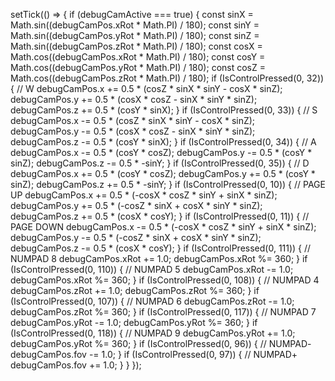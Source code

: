 setTick(() => {
  if (debugCamActive === true) {
    const sinX = Math.sin((debugCamPos.xRot * Math.PI) / 180);
    const sinY = Math.sin((debugCamPos.yRot * Math.PI) / 180);
    const sinZ = Math.sin((debugCamPos.zRot * Math.PI) / 180);
    const cosX = Math.cos((debugCamPos.xRot * Math.PI) / 180);
    const cosY = Math.cos((debugCamPos.yRot * Math.PI) / 180);
    const cosZ = Math.cos((debugCamPos.zRot * Math.PI) / 180);
    if (IsControlPressed(0, 32)) {
      // W
      debugCamPos.x += 0.5 * (cosZ * sinX * sinY - cosX * sinZ);
      debugCamPos.y += 0.5 * (cosX * cosZ - sinX * sinY * sinZ);
      debugCamPos.z += 0.5 * (cosY * sinX);
    }
    if (IsControlPressed(0, 33)) {
      // S
      debugCamPos.x -= 0.5 * (cosZ * sinX * sinY - cosX * sinZ);
      debugCamPos.y -= 0.5 * (cosX * cosZ - sinX * sinY * sinZ);
      debugCamPos.z -= 0.5 * (cosY * sinX);
    }
    if (IsControlPressed(0, 34)) {
      // A
      debugCamPos.x -= 0.5 * (cosY * cosZ);
      debugCamPos.y -= 0.5 * (cosY * sinZ);
      debugCamPos.z -= 0.5 * -sinY;
    }
    if (IsControlPressed(0, 35)) {
      // D
      debugCamPos.x += 0.5 * (cosY * cosZ);
      debugCamPos.y += 0.5 * (cosY * sinZ);
      debugCamPos.z += 0.5 * -sinY;
    }
    if (IsControlPressed(0, 10)) {
      // PAGE UP
      debugCamPos.x += 0.5 * (-cosX * cosZ * sinY + sinX * sinZ);
      debugCamPos.y += 0.5 * (-cosZ * sinX + cosX * sinY * sinZ);
      debugCamPos.z += 0.5 * (cosX * cosY);
    }
    if (IsControlPressed(0, 11)) {
      // PAGE DOWN
      debugCamPos.x -= 0.5 * (-cosX * cosZ * sinY + sinX * sinZ);
      debugCamPos.y -= 0.5 * (-cosZ * sinX + cosX * sinY * sinZ);
      debugCamPos.z -= 0.5 * (cosX * cosY);
    }
    if (IsControlPressed(0, 111)) {
      // NUMPAD 8
      debugCamPos.xRot += 1.0;
      debugCamPos.xRot %= 360;
    }
    if (IsControlPressed(0, 110)) {
      // NUMPAD 5
      debugCamPos.xRot -= 1.0;
      debugCamPos.xRot %= 360;
    }
    if (IsControlPressed(0, 108)) {
      // NUMPAD 4
      debugCamPos.zRot += 1.0;
      debugCamPos.zRot %= 360;
    }
    if (IsControlPressed(0, 107)) {
      // NUMPAD 6
      debugCamPos.zRot -= 1.0;
      debugCamPos.zRot %= 360;
    }
    if (IsControlPressed(0, 117)) {
      // NUMPAD 7
      debugCamPos.yRot -= 1.0;
      debugCamPos.yRot %= 360;
    }
    if (IsControlPressed(0, 118)) {
      // NUMPAD 9
      debugCamPos.yRot += 1.0;
      debugCamPos.yRot %= 360;
    }
    if (IsControlPressed(0, 96)) {
      // NUMPAD-
      debugCamPos.fov -= 1.0;
    }
    if (IsControlPressed(0, 97)) {
      // NUMPAD+
      debugCamPos.fov += 1.0;
    }
  }
});